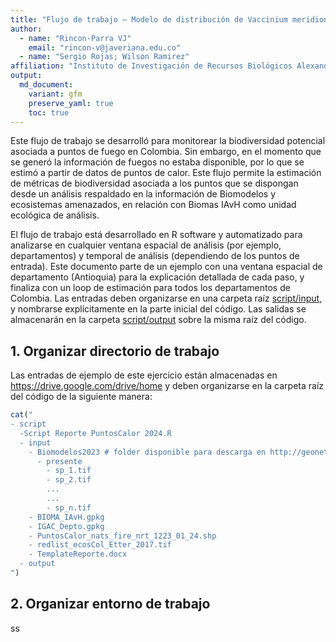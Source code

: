 ```yaml
---
title: "Flujo de trabajo – Modelo de distribución de Vaccinium meridionale en el altiplano cundiboyacense, Colombia"
author: 
  - name: "Rincon-Parra VJ"
    email: "rincon-v@javeriana.edu.co"
  - name: "Sergio Rojas; Wilson Ramirez"
affiliation: "Instituto de Investigación de Recursos Biológicos Alexander von Humboldt - IAvH"
output: 
  md_document:
    variant: gfm
    preserve_yaml: true
    toc: true
---
```

Este flujo de trabajo se desarrolló para monitorear la biodiversidad potencial asociada a puntos de fuego en Colombia. Sin embargo, en el momento que se generó la información de fuegos no estaba disponible, por lo que se estimó a partir de datos de puntos de calor. Este flujo permite la estimación de métricas de biodiversidad asociada a los puntos que se dispongan desde un análisis respaldado en la información de Biomodelos y ecosistemas amenazados, en relación con Biomas IAvH como unidad ecológica de análisis.

El flujo de trabajo está desarrollado en R software y automatizado para analizarse en cualquier ventana espacial de análisis (por ejemplo, departamentos) y temporal de análisis (dependiendo de los puntos de entrada). Este documento parte de un ejemplo con una ventana espacial de departamento (Antioquia) para la explicación detallada de cada paso, y finaliza con un loop de estimación para todos los departamentos de Colombia. Las entradas deben organizarse en una carpeta raíz [script/input](https://github.com/vicjulrin/MonitoreoFuegosBiodiversidad/tree/main/script/input), y nombrarse explícitamente en la parte inicial del código. Las salidas se almacenarán en la carpeta [script/output](https://github.com/vicjulrin/MonitoreoFuegosBiodiversidad/tree/main/script/output) sobre la misma raíz del código.

## 1. Organizar directorio de trabajo
Las entradas de ejemplo de este ejercicio están almacenadas en [https://drive.google.com/drive/home](https://github.com/vicjulrin/MonitoreoFuegosBiodiversidad/tree/main/script/input) y deben organizarse en la carpeta raíz del código de la siguiente manera:

```r
cat("
- script
  -Script Reporte PuntosCalor 2024.R
  - input
    - Biomodelos2023 # folder disponible para descarga en http://geonetwork.humboldt.org.co/geonetwork/srv/spa/catalog.search#/metadata/0a1a6bdf-3231-4a77-8031-0dc3fa40f21b
      - presente
        - sp_1.tif
        - sp_2.tif
        ...
        ...
        - sp_n.tif
    - BIOMA_IAvH.gpkg
    - IGAC_Depto.gpkg
    - PuntosCalor_nats_fire_nrt_1223_01_24.shp
    - redlist_ecosCol_Etter_2017.tif
    - TemplateReporte.docx
  - output
")
```

## 2. Organizar entorno de trabajo
ss
